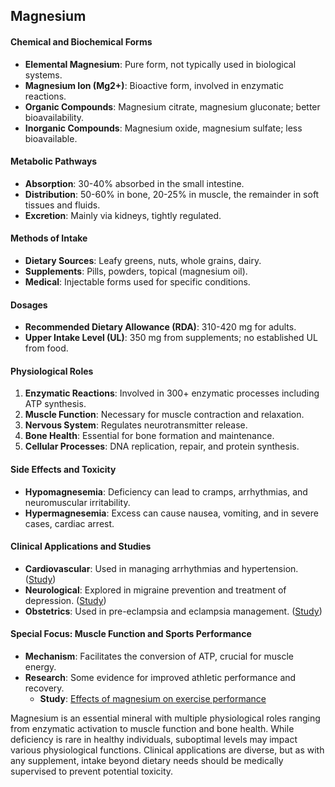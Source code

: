 ## Magnesium

#### **Chemical and Biochemical Forms**
- **Elemental Magnesium**: Pure form, not typically used in biological systems.
- **Magnesium Ion (Mg2+)**: Bioactive form, involved in enzymatic reactions.
- **Organic Compounds**: Magnesium citrate, magnesium gluconate; better bioavailability.
- **Inorganic Compounds**: Magnesium oxide, magnesium sulfate; less bioavailable.

#### **Metabolic Pathways**
- **Absorption**: 30-40% absorbed in the small intestine.
- **Distribution**: 50-60% in bone, 20-25% in muscle, the remainder in soft tissues and fluids.
- **Excretion**: Mainly via kidneys, tightly regulated.

#### **Methods of Intake**
- **Dietary Sources**: Leafy greens, nuts, whole grains, dairy.
- **Supplements**: Pills, powders, topical (magnesium oil).
- **Medical**: Injectable forms used for specific conditions.

#### **Dosages**
- **Recommended Dietary Allowance (RDA)**: 310-420 mg for adults.
- **Upper Intake Level (UL)**: 350 mg from supplements; no established UL from food.
  
#### **Physiological Roles**
1. **Enzymatic Reactions**: Involved in 300+ enzymatic processes including ATP synthesis.
2. **Muscle Function**: Necessary for muscle contraction and relaxation.
3. **Nervous System**: Regulates neurotransmitter release.
4. **Bone Health**: Essential for bone formation and maintenance.
5. **Cellular Processes**: DNA replication, repair, and protein synthesis.

#### **Side Effects and Toxicity**
- **Hypomagnesemia**: Deficiency can lead to cramps, arrhythmias, and neuromuscular irritability.
- **Hypermagnesemia**: Excess can cause nausea, vomiting, and in severe cases, cardiac arrest.

#### **Clinical Applications and Studies**
- **Cardiovascular**: Used in managing arrhythmias and hypertension. ([Study](https://pubmed.ncbi.nlm.nih.gov/26846587/))
- **Neurological**: Explored in migraine prevention and treatment of depression. ([Study](https://pubmed.ncbi.nlm.nih.gov/30410917/))
- **Obstetrics**: Used in pre-eclampsia and eclampsia management. ([Study](https://pubmed.ncbi.nlm.nih.gov/11239628/))

#### **Special Focus: Muscle Function and Sports Performance**
- **Mechanism**: Facilitates the conversion of ATP, crucial for muscle energy.
- **Research**: Some evidence for improved athletic performance and recovery.
   - **Study**: [Effects of magnesium on exercise performance](https://pubmed.ncbi.nlm.nih.gov/17172008/)

Magnesium is an essential mineral with multiple physiological roles ranging from enzymatic activation to muscle function and bone health. While deficiency is rare in healthy individuals, suboptimal levels may impact various physiological functions. Clinical applications are diverse, but as with any supplement, intake beyond dietary needs should be medically supervised to prevent potential toxicity.